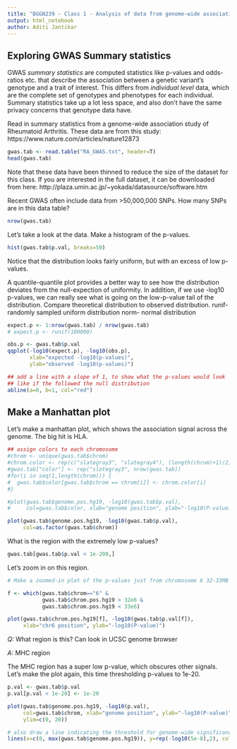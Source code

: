 ```yaml
---
title: "BGGN239 - Class 1 - Analysis of data from genome-wide association studies"
output: html_notebook
author: Aditi Jantikar
---
```


## Exploring GWAS Summary statistics

GWAS *summary statistics* are computed statistics like p-values and odds-ratios etc. that describe the association between a genetic variant's genotype and a trait of interest. This differs from *individual level* data, which are the complete set of genotypes and phenotypes for each individual. Summary statistics take up a lot less space, and also don't have the same privacy concerns that genotype data have.

Read in summary statistics from a genome-wide association study of 
Rheumatoid Arthritis. These data are from this study:
https://www.nature.com/articles/nature12873


```r
gwas.tab <- read.table("RA_GWAS.txt", header=T)
head(gwas.tab)
```

Note that these data have been thinned to reduce the size of the dataset for this class. If you are interested in the full dataset, it can be downloaded from here:
 http://plaza.umin.ac.jp/~yokada/datasource/software.htm

Recent GWAS often include data from >50,000,000 SNPs. How many SNPs are in this data table?

```r
nrow(gwas.tab)
```



Let's take a look at the data. Make a histogram of the p-values.

```r
hist(gwas.tab$p.val, breaks=50)
```

Notice that the distribution looks fairly uniform, but with an excess of low
p-values.

A quantile-quantile plot provides a better way to see how the distribution deviates from the null-expection of uniformity. In addition, if we use -log10 p-values, we can really see what is going on the low-p-value tail of the distribution.
Compare theoretical distribution to observed distribution.
runif- randomly sampled uniform distribution
norm- normal distribution

```r
expect.p <- 1:nrow(gwas.tab) / nrow(gwas.tab)
# expect.p <- runif(100000)

obs.p <- gwas.tab$p.val
qqplot(-log10(expect.p), -log10(obs.p),
       xlab="expected -log10(p-values)",
       ylab="observed -log10(p-values)")

## add a line with a slope of 1, to show what the p-values would look
## like if the followed the null distribution
abline(a=0, b=1, col="red")
```



## Make a Manhattan plot

Let's make a manhattan plot, which shows the association signal
across the genome. 
The big hit is HLA. 
```r
## assign colors to each chromosome
#chrom <- unique(gwas.tab$chrom)
#chrom.color <- rep(c("slategray3", "slategray4"), (length(chrom)+1)/2)
#gwas.tab["color"] <- rep("slategray3", nrow(gwas.tab))
#for(i in seq(1,length(chrom))) {
#  gwas.tab$color[gwas.tab$chrom == chrom[i]] <- chrom.color[i]
#}

#plot(gwas.tab$genome.pos.hg19, -log10(gwas.tab$p.val),
#     col=gwas.tab$color, xlab="genome position", ylab="-log10(P-value)")

plot(gwas.tab$genome.pos.hg19, -log10(gwas.tab$p.val),
     col=as.factor(gwas.tab$chrom))

```

What is the region with the extremely low p-values?

```r
gwas.tab[gwas.tab$p.val < 1e-200,]
```

Let's zoom in on this region.

```r
# Make a zoomed-in plot of the p-values just from chromosome 6 32-33MB

f <- which(gwas.tab$chrom=="6" &
           gwas.tab$chrom.pos.hg19 > 32e6 &
           gwas.tab$chrom.pos.hg19 < 33e6)

plot(gwas.tab$chrom.pos.hg19[f], -log10(gwas.tab$p.val[f]),
     xlab="chr6 position", ylab="-log10(P-value)")
```

*Q:* What region is this? Can look in UCSC genome browser

*A:* MHC region

The MHC region has a super low p-value, which obscures other signals. Let's make the plot again, this time thresholding p-values to 1e-20.

```r
p.val <- gwas.tab$p.val
p.val[p.val < 1e-20] <- 1e-20

plot(gwas.tab$genome.pos.hg19, -log10(p.val),
     col=gwas.tab$chrom, xlab="genome position", ylab="-log10(P-value)",
     ylim=c(0, 20))

# also draw a line indicating the threshold for genome-wide significance (5e-8)
lines(x=c(0, max(gwas.tab$genome.pos.hg19)), y=rep(-log10(5e-8),2), col="red")
```



